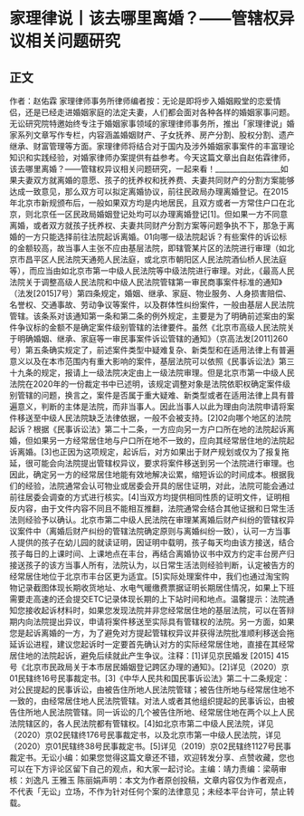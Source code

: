 # 家理律说丨该去哪里离婚？——管辖权异议相关问题研究
## 正文
作者：赵佑霖 家理律师事务所律师编者按：无论是即将步入婚姻殿堂的恋爱情侣，还是已经走进婚姻家庭的法定夫妻，人们都会面对各种各样的婚姻家事问题。无讼研究院特邀始终专注于婚姻家事领域的家理律师事务所，推出「家理律说」婚家系列文章写作专栏，内容涵盖婚姻财产、子女抚养、房产分割、股权分割、遗产继承、财富管理等方面。家理律师将结合对于国内及涉外婚姻家事案件的丰富理论知识和实践经验，对婚家律师办案提供有益参考。今天这篇文章出自赵佑霖律师，该去哪里离婚？——管辖权异议相关问题研究，一起来看！__________________如果夫妻双方就离婚的意愿、孩子的抚养权和抚养费、夫妻共同财产的分割方案能够达成一致意见，那么双方可以拟定离婚协议，前往民政局办理离婚登记。在2015年北京市新规颁布后，一般如果双方均是内地居民，且双方或者一方常住户口在北京，则北京任一区民政局婚姻登记处均可以办理离婚登记[1]。但如果一方不同意离婚，或者双方就孩子抚养权、夫妻共同财产分割方案等问题争执不下，那急于离婚的一方只能选择前往法院起诉离婚。01向哪一级法院起诉？有些案件的诉讼标的金额较高，故当事人主张不应由基层法院，即辖管某片区的法院进行审理（如北京市昌平区人民法院天通苑人民法庭，或北京市朝阳区人民法院酒仙桥人民法庭等），而应当由如北京市第一中级人民法院等中级法院进行审理。对此，《最高人民法院关于调整高级人民法院和中级人民法院管辖第一审民商事案件标准的通知》（法发[2015]7号）第四条规定，婚姻、继承、家庭、物业服务、人身损害赔偿、名誉权、交通事故、劳动争议等案件，以及群体性纠纷案件，一般由基层人民法院管辖。该条系对该通知第一条和第二条的例外规定，主要是为了明确前述案由的案件争议标的金额不是确定案件级别管辖的法律要件。虽然《北京市高级人民法院关于明确婚姻、继承、家庭等一审民事案件诉讼管辖的通知》（京高法发[2011]260号）第五条确实规定了，前述案件类型中疑难复杂、新类型和在适用法律上有普遍意义以及在本市范围内有重大影响的案件，基层法院可以依照《民事诉讼法》第三十九条的规定，报请上一级法院决定由上一级法院审理。但是北京市第一中级人民法院在2020年的一份裁定书中已述明，该规定调整对象是法院依职权确定案件级别管辖的问题，换言之，案件是否属于重大疑难、新类型或者在适用法律上具有普遍意义，判断的主体是法院，而非当事人。因此当事人以此为理由向法院申请将案件移送至中级人民法院缺乏法律依据，一般不会被支持。[2]02向哪个地区的法院起诉？根据《民事诉讼法》第二十二条，一方应向另一方户口所在地的法院起诉离婚，但如果另一方经常居住地与户口所在地不一致的，应向其经常居住地的法院起诉离婚。[3]也正因为这项规定，起诉后，对方如果出于财产规划或仅为了报复拖延，很可能会向法院提出管辖权异议，要求将案件移送到另一个法院进行审理。也因此，确定另一方的经常居住地能有效地解决讼累，缩短诉讼的时间成本。根据我们的经验，法院通常会认可物业或居委会开具的居住证明，对此，法院可能会通过前往居委会调查的方式进行核实。[4]当双方均提供相同性质的证明文件，证明相反内容，由于文件内容不同且不能相互推翻，法院通常会结合其他证据和日常生活法则经验予以确认。北京市第二中级人民法院在审理某离婚后财产纠纷的管辖权异议案件中（离婚后财产纠纷的管辖法院确定原则与离婚纠纷一致），认可一方当事人提供的孩子在幼儿园的就读证明，因证明中载明，孩子每天均由该方接送，结合孩子每日的上课时间、上课地点在丰台，再结合离婚协议书中双方约定丰台房产归接送孩子的该方当事人所有，法院认为，以日常生活法则经验判断，认定被告方的经常居住地位于北京市丰台区更为适宜。[5]实际处理案件中，我们也通过淘宝购物记录截图体现长期收货地址、水电气暖缴费票据证明长期居住情况，如果上下班需要走高速的还会提交ETC记录体现长期的上下站时间和地点。温馨提示：法院通知您接收起诉材料时，如果您发现法院并非您经常居住地的基层法院，可以在答辩期内向法院提出异议，申请将案件移送至实际具有管辖权的法院。另一方面，如果您是起诉离婚的一方，为了避免对方提起管辖权异议并获得法院批准顺利移送会拖延诉讼进程，建议您起诉时一定要首先确认对方的实际经常居住地，直接在其经常居住地的法院起诉，避免后续就此产生争议。注释：[1]详见京民婚发 [2015] 415号《北京市民政局关于本市居民婚姻登记跨区办理的通知》。[2]详见（2020）京01民辖终16号民事裁定书。[3]《中华人民共和国民事诉讼法》第二十二条规定：对公民提起的民事诉讼，由被告住所地人民法院管辖；被告住所地与经常居住地不一致的，由经常居住地人民法院管辖。对法人或者其他组织提起的民事诉讼，由被告住所地人民法院管辖。同一诉讼的几个被告住所地、经常居住地在两个以上人民法院辖区的，各人民法院都有管辖权。[4]如北京市第二中级人民法院，详见（2020）京02民辖终176号民事裁定书，以及北京市第一中级人民法院，详见（2020）京01民辖终38号民事裁定书。[5]详见（2019）京02民辖终1127号民事裁定书。无讼小编：如果您觉得这篇文章还不错，欢迎转发分享、点赞收藏，您也可以在下方评论区留下自己的观点，和大家一起讨论。主编：靖力责编：梁萌审核：刘逸凡 王雅玉 陈丽娟声明：本文为作者原创投稿，文章内容仅为作者观点，不代表「无讼」立场，不作为针对任何个案的法律意见；未经本平台许可，禁止转载。